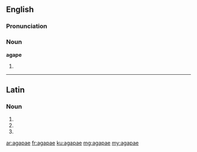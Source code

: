==English==

===Pronunciation===
{{rfp|lang=en}}

===Noun===
'''agape'''

# {{plural of|agape}}

----

==Latin==

===Noun===
{{la-noun-form|agapae}}

# {{inflection of|agape|agapē|nom|p|lang=la}}
# {{inflection of|agape|agapē|dat|s|lang=la}}
# {{inflection of|agape|agapē|voc|p|lang=la}}

[[ar:agapae]]
[[fr:agapae]]
[[ku:agapae]]
[[mg:agapae]]
[[my:agapae]]